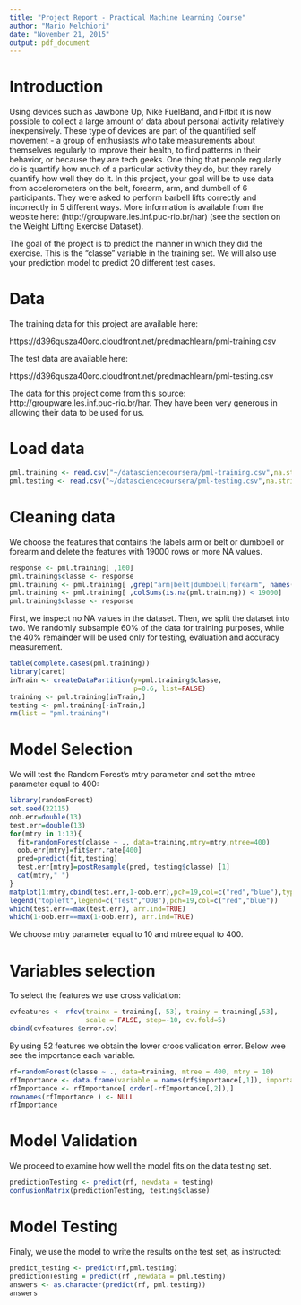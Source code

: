 ```yaml
---
title: "Project Report - Practical Machine Learning Course"
author: "Mario Melchiori"
date: "November 21, 2015"
output: pdf_document
---
```


# Introduction

Using devices such as Jawbone Up, Nike FuelBand, and Fitbit it is now possible to collect a large amount of data about personal activity relatively inexpensively. These type of devices are part of the quantified self movement - a group of enthusiasts who take measurements about themselves regularly to improve their health, to find patterns in their behavior, or because they are tech geeks. One thing that people regularly do is quantify how much of a particular activity they do, but they rarely quantify how well they do it. In this project, your goal will be to use data from accelerometers on the belt, forearm, arm, and dumbell of 6 participants. They were asked to perform barbell lifts correctly and incorrectly in 5 different ways. More information is available from the website here: (http://groupware.les.inf.puc-rio.br/har) (see the section on the Weight Lifting Exercise Dataset). 

The goal of the project is to predict the manner in which they did the exercise. This is the "classe" variable in the training set. We will also use your prediction model to predict 20 different test cases. 

# Data 

The training data for this project are available here: 

https://d396qusza40orc.cloudfront.net/predmachlearn/pml-training.csv

The test data are available here: 

https://d396qusza40orc.cloudfront.net/predmachlearn/pml-testing.csv

The data for this project come from this source: http://groupware.les.inf.puc-rio.br/har. They have been very generous in allowing their data to be used for us. 

# Load data

```r
pml.training <- read.csv("~/datasciencecoursera/pml-training.csv",na.strings = c("NA","#DIV/0!"))
pml.testing <- read.csv("~/datasciencecoursera/pml-testing.csv",na.strings = c("NA", "#DIV/0!"))
```

# Cleaning data
We choose the features that contains the labels arm or belt or dumbbell or forearm and delete the features with 19000 rows or more NA values.

```r
response <- pml.training[ ,160]
pml.training$classe <- response
pml.training <- pml.training[ ,grep("arm|belt|dumbbell|forearm", names(pml.training))]
pml.training <- pml.training[ ,colSums(is.na(pml.training)) < 19000]
pml.training$classe <- response
```

First, we inspect no NA values in the dataset. Then, we split the dataset into two. We randomly subsample 60% of the data for training purposes, while the 40% remainder will be used only for testing, evaluation and accuracy measurement.

```r
table(complete.cases(pml.training))
library(caret)
inTrain <- createDataPartition(y=pml.training$classe,
                               p=0.6, list=FALSE)
training <- pml.training[inTrain,]
testing <- pml.training[-inTrain,]
rm(list = "pml.training") 
```

# Model Selection

We will test the Random Forest's mtry parameter and set the mtree parameter equal to 400:
```r
library(randomForest)
set.seed(22115)
oob.err=double(13)
test.err=double(13)
for(mtry in 1:13){
  fit=randomForest(classe ~ ., data=training,mtry=mtry,ntree=400)
  oob.err[mtry]=fit$err.rate[400]
  pred=predict(fit,testing)
  test.err[mtry]=postResample(pred, testing$classe) [1]
  cat(mtry," ")
}
matplot(1:mtry,cbind(test.err,1-oob.err),pch=19,col=c("red","blue"),type="b",ylab="Accuracy")
legend("topleft",legend=c("Test","OOB"),pch=19,col=c("red","blue"))
which(test.err==max(test.err), arr.ind=TRUE)
which(1-oob.err==max(1-oob.err), arr.ind=TRUE)
```

We choose mtry parameter equal to 10 and mtree equal to 400.

# Variables selection

To select the features we use cross validation:

```r
cvfeatures <- rfcv(trainx = training[,-53], trainy = training[,53], 
                   scale = FALSE, step=-10, cv.fold=5)
cbind(cvfeatures $error.cv)
```

By using 52 features we obtain the lower croos validation error.
Below wee see the importance each variable.

```r
rf=randomForest(classe ~ ., data=training, mtree = 400, mtry = 10)
rfImportance <- data.frame(variable = names(rf$importance[,1]), importance = rf$importance[,1])
rfImportance <- rfImportance[ order(-rfImportance[,2]),]
rownames(rfImportance ) <- NULL
rfImportance
```

# Model Validation

We proceed to examine how well the model fits on the data testing set. 

```r
predictionTesting <- predict(rf, newdata = testing)
confusionMatrix(predictionTesting, testing$classe)
```

# Model Testing
Finaly, we use the model to write the results on the test set, as instructed:
```r
predict_testing <- predict(rf,pml.testing)
predictionTesting = predict(rf ,newdata = pml.testing)
answers <- as.character(predict(rf, pml.testing))
answers
```
